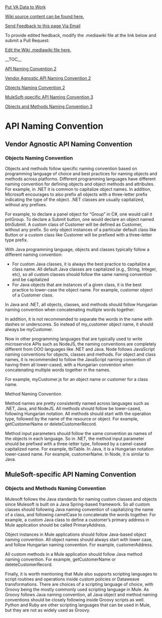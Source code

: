 ﻿<a href=https://department-of-veterans-affairs.github.io/vets-contrib>Put VA Data to Work</a>
<p><a href=https://github.com/department-of-veterans-affairs/ES-ASG/tree/master/Projects/ES%20ASG/ES%20ASG%20API%20Playbook%20Project/Content/05.04%20ASG_API%20Playbook_Objects%20and%20Methods_Section>Wiki source content can be found here.</a></p>
<p><a href=mailto:jordan.braunstein@visualintegrator.com;paul.marshall4@va.gov>Send Feedback to this page Via Email</a></p>
<p>To provide edited feedback, modify the .mediawiki file at the link below and submit a Pull Request:</p>
<p><a href="https://github.com/department-of-veterans-affairs/ES-ASG/tree/master/Projects/ES%20ASG/ES%20ASG%20API%20Playbook%20Project/Content/05.04%20ASG_API%20Playbook_Objects%20and%20Methods_Section/ASG_API Playbook_05.04 Objects and Methods_Section_01.01_Initial Draft {max girin}.mediawiki">Edit the Wiki .mediawiki file here.</a></p>
<p>__TOC__</p>
[[#api-naming-convention|API Naming Convention 2]]

[[#vendor-agnostic-api-naming-convention|Vendor Agnostic API Naming Convention 2]]

[[#objects-naming-convention|Objects Naming Convention 2]]

[[#_Toc520754094|MuleSoft-specific API Naming Convention 3]]

[[#objects-and-methods-naming-convention|Objects and Methods Naming Convention 3]]

= API Naming Convention =

===  ===

== Vendor Agnostic API Naming Convention ==

===  ===

=== Objects Naming Convention ===

Objects and methods follow specific naming convention based on programming language of choice and best practices for naming objects and methods across platforms. Different programming languages have different naming convention for defining objects and object methods and attributes. For example, in .NET it is common to capitalize object names. In addition, Microsoft encourages to also prefix all objects with a three-letter prefix indicating the type of the object. .NET classes are usually capitalized, without any prefixes.

For example, to declare a panel object for “Group” in C#, one would call it pnlGroup. To declare a Submit button, one would declare an object named btnSubmit. A custom class of Customer will be defined as Customer, without any prefix. So only object instances of a particular default class like Button or a custom class like Customer will be prefixed with a three-letter type prefix.

With Java programming language, objects and classes typically follow a different naming convention:

* For custom Java classes, it is always the best practice to capitalize a class name. All default Java classes are capitalized (e.g., String, Integer, etc), so all custom classes should follow the same naming convention and be capitalized
* For Java objects that are instances of a given class, it is the best practice to lower-case the object name. For example, customer object of a Customer class.

In Java and .NET, all objects, classes, and methods should follow Hungarian naming convention when concatenating multiple words together.

In addition, it is not recommended to separate the words in the name with dashes or underscores. So instead of my_customer object name, it should always be myCustomer.

Now in other programming languages that are typically used to write microservice APIs such as NodeJS, the naming conventions are completely different from OOO languages like .NET and Java. Node follows JavaScript naming conventions for objects, classes and methods. For object and class names, it is recommended to follow the JavaScript naming convention of having them all lower-cased, with a Hungarian convention when concatenating multiple words together in the names.

For example, myCustomer.js for an object name or customer for a class name.

Method Naming Convention

Method names are pretty consistently named across languages such as .NET, Java, and NodeJS. All methods should follow be lower-cased, following Hungarian notation. All methods should start with the operation type, followed by the name of the resource or object. For example, getCustomerName or deleteCustomerRecord.

Method input parameters should follow the same convention as names of the objects in each language. So in .NET, the method input parameter should be prefixed with a three-letter type, followed by a camel-cased capitalized name. For example, tblTable. In Java, it is a Hungarian notation lower-cased name. For example, customerName. In Node, it is similar to Java.



== MuleSoft-specific API Naming Convention ==

=== Objects and Methods Naming Convention  ===

Mulesoft follows the Java standards for naming custom classes and objects since Mulesoft is built on a Java Spring-based framework. So all custom classes should following Java naming convention of capitalizing the name of a class, and following camelCase to concatenate the words together. For example, a custom Java class to define a customer’s primary address in Mule application should be called PrimaryAddress.

Object instances in Mule applications should follow Java-based object naming convention. All object names should always start with lower case, and follow Hungarian naming convention. For example, customerAddress.

All custom methods in a Mule application should follow Java method naming convention. For example, getCustomerName or deleteCustomerRecord.

Finally, it is worth mentioning that Mule also supports scripting languages to script routines and operations inside custom policies or Dataweave transformations. There are choices of a scripting language of choice, with Groovy being the mostly commonly used scripting language in Mule. As Groovy follows Java naming convention, all Java object and method naming conventions should be closely following inside Groovy scripts as well. Python and Ruby are other scripting languages that can be used in Mule, but they are not as widely used as Groovy.







